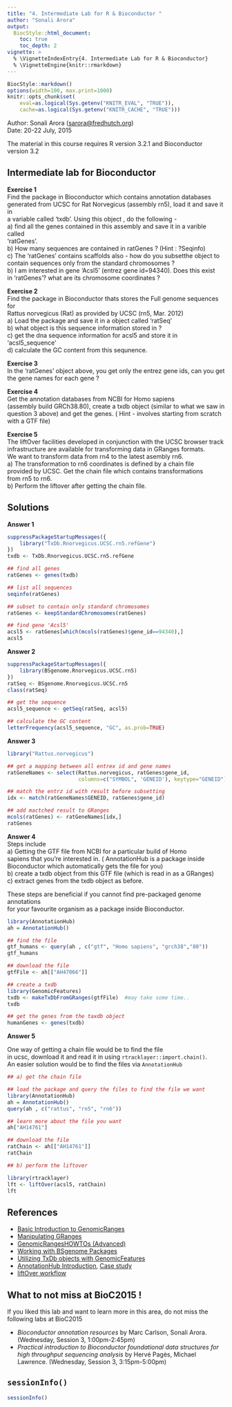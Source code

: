 ```yaml
---
title: "4. Intermediate Lab for R & Bioconductor "
author: "Sonali Arora"
output:
  BiocStyle::html_document:
    toc: true
    toc_depth: 2
vignette: >
  % \VignetteIndexEntry{4. Intermediate Lab for R & Bioconductor}
  % \VignetteEngine{knitr::rmarkdown}
---
```

```r
BiocStyle::markdown()
options(width=100, max.print=1000)
knitr::opts_chunk$set(
    eval=as.logical(Sys.getenv("KNITR_EVAL", "TRUE")),
    cache=as.logical(Sys.getenv("KNITR_CACHE", "TRUE")))
```

Author: Sonali Arora (<a
  href="mailto:sarora@fredhutch.org">sarora@fredhutch.org</a>)<br/ >
Date: 20-22 July, 2015<br />

The material in this course requires R version 3.2.1 and Bioconductor
version 3.2

## Intermediate lab for Bioconductor 

__Exercise 1__  
Find the package in Bioconductor which contains annotation databases  
generated from UCSC for Rat Norvegicus (assembly rn5), load it and save it in  
a variable called 'txdb'. Using this object , do the following -   
a) find all the genes contained in this assembly and save it in a varible called   
'ratGenes'.  
b) How many sequences are contained in ratGenes ? (Hint : ?Seqinfo)   
c) The 'ratGenes' contains scaffolds also - how do you subsetthe object to  
contain sequences only from the standard chromosomes ?   
b) I am interested in gene 'Acsl5' (entrez gene id=94340). Does this exist   
in 'ratGenes'? what are its chromosome coordinates ?  

__Exercise 2__  
Find the package in Bioconductor thats stores the Full genome sequences for  
Rattus norvegicus (Rat) as provided by UCSC (rn5, Mar. 2012)   
a) Load the package and save it in a object called 'ratSeq'  
b) what object is this sequence information stored in ?  
c) get the dna sequence information for acsl5 and store it in 'acsl5_sequence'  
d) calculate the GC content from this sequnence.   

__Exercise 3__   
In the 'ratGenes' object above, you get only the entrez gene ids, can you get  
the gene names for each gene ?  

__Exercise 4__  
Get the annotation databases from NCBI for Homo sapiens  
(assembly build GRCh38.80), create a txdb object (similar to what we saw in  
question 3 above) and get the genes. ( Hint - involves starting from scratch  
with a GTF file)

__Exercise 5__   
The liftOver facilities developed in conjunction with the UCSC browser track   
infrastructure are available for transforming data in GRanges formats.  
We want to transform data from rn4 to the latest asembly rn6.   
a) The transformation to rn6 coordinates is defined by a chain file   
provided by UCSC. Get the chain file which contains transformations  
from rn5 to rn6.   
b) Perform the liftover after getting the chain file.  

## Solutions

__Answer 1__  
```r
suppressPackageStartupMessages({
    library("TxDb.Rnorvegicus.UCSC.rn5.refGene")
})
txdb <- TxDb.Rnorvegicus.UCSC.rn5.refGene

## find all genes 
ratGenes <- genes(txdb)

## list all sequences 
seqinfo(ratGenes)

## subset to contain only standard chromosomes
ratGenes <- keepStandardChromosomes(ratGenes)

## find gene 'Acsl5'
acsl5 <- ratGenes[which(mcols(ratGenes)$gene_id==94340),]
acsl5
```

__Answer 2__  
```r
suppressPackageStartupMessages({
    library(BSgenome.Rnorvegicus.UCSC.rn5)
})
ratSeq <- BSgenome.Rnorvegicus.UCSC.rn5
class(ratSeq)

## get the sequence 
acsl5_sequence <- getSeq(ratSeq, acsl5)

## calculate the GC content 
letterFrequency(acsl5_sequence, "GC", as.prob=TRUE)
```

__Answer 3__   
```r
library("Rattus.norvegicus")

## get a mapping between all entrex id and gene names
ratGeneNames <- select(Rattus.norvegicus, ratGenes$gene_id, 
                       columns=c("SYMBOL", 'GENEID'), keytype="GENEID")

## match the entrz id with result before subsetting  
idx <- match(ratGeneNames$GENEID, ratGenes$gene_id)

## add mactched result to GRanges
mcols(ratGenes) <- ratGeneNames[idx,]
ratGenes
```


__Answer 4__  
Steps include   
a) Getting the GTF file from NCBI for a particular build of Homo  
sapiens that you're interested in. ( AnnotationHub is a package inside   
Bioconductor which automatically gets the file for you)  
b) create a txdb object from this GTF file (which is read in as a GRanges)  
c) extract genes from the txdb object as before.   

These steps are beneficial if you cannot find pre-packaged genome annotations  
for your favourite organism as a package inside Bioconductor.   

```r

library(AnnotationHub)
ah = AnnotationHub()

## find the file 
gtf_humans <- query(ah , c("gtf", "Homo sapiens", "grch38","80"))
gtf_humans

## download the file
gtfFile <- ah[["AH47066"]]

## create a txdb 
library(GenomicFeatures)
txdb <- makeTxDbFromGRanges(gtfFile)  #may take some time..
txdb

## get the genes from the taxdb object
humanGenes <- genes(txdb)
```
__Answer 5__  

One way of getting a chain file would be to find the file  
in ucsc, download it and read it in using `rtracklayer::import.chain()`.   
An easier solution would be to find the files via `AnnotationHub`


```r

## a) get the chain file 

## load the package and query the files to find the file we want
library(AnnotationHub)
ah = AnnotationHub()
query(ah , c("rattus", "rn5", "rn6"))

## learn more about the file you want
ah["AH14761"]

## download the file
ratChain <- ah[["AH14761"]]
ratChain

## b) perform the liftover 

library(rtracklayer)
lft <- liftOver(acsl5, ratChain)
lft
```


## References

- [Basic Introduction to GenomicRanges](http://bioconductor.org/packages/devel/bioc/vignettes/GenomicRanges/inst/doc/GenomicRangesIntroduction.pdf)  
- [Manipulating GRanges](http://bioconductor.org/packages/devel/bioc/vignettes/GenomeInfoDb/inst/doc/GenomeInfoDb.pdf)
- [GenomicRangesHOWTOs (Advanced)](http://bioconductor.org/packages/devel/bioc/vignettes/GenomicRanges/inst/doc/GenomicRangesHOWTOs.pdf)
- [Working with BSgenome Packages](http://bioconductor.org/packages/devel/bioc/vignettes/BSgenome/inst/doc/GenomeSearching.pdf)  
- [Utilizing TxDb objects with GenomicFeatures](http://bioconductor.org/packages/devel/bioc/vignettes/GenomicFeatures/inst/doc/GenomicFeatures.pdf)
- [AnnotationHub Introduction](http://bioconductor.org/packages/devel/bioc/vignettes/AnnotationHub/inst/doc/AnnotationHub.html), [Case study](http://bioconductor.org/packages/devel/bioc/vignettes/AnnotationHub/inst/doc/AnnotationHub-HOWTO.html)
- [liftOver workflow](http://bioconductor.org/help/workflows/liftOver/)

## What to not miss at BioC2015 ! 

If you liked this lab and want to learn more in this area, do not miss the following labs at BioC2015 

- _Bioconductor annotation resources_ by Marc Carlson, 
  Sonali Arora.  (Wednesday, Session 3, 1:00pm-2:45pm)
- _Practical introduction to Bioconductor foundational data 
  structures for high throughput sequencing analysis_ 
  by Hervé Pagès, Michael Lawrence. (Wednesday, Session 3, 3:15pm-5:00pm)


## `sessionInfo()`

```r
sessionInfo()
```

